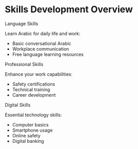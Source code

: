 # Skills Development Overview

<ContentSection>
  <IconHeading icon="graduation-cap">Language Skills</IconHeading>

Learn Arabic for daily life and work:

- Basic conversational Arabic
- Workplace communication
- Free language learning resources

<MoreInfoButton href="/en/skills/language" text="Learn Arabic" />
</ContentSection>

<ContentSection>
  <IconHeading icon="briefcase">Professional Skills</IconHeading>

Enhance your work capabilities:

- Safety certifications
- Technical training
- Career development

<MoreInfoButton href="/skills-learning/professional" text="Develop Professional Skills" />
</ContentSection>

<ContentSection>
  <IconHeading icon="computer">Digital Skills</IconHeading>

Essential technology skills:

- Computer basics
- Smartphone usage
- Online safety
- Digital banking

<MoreInfoButton href="/skills/digital" text="Improve Digital Skills" />
</ContentSection>
